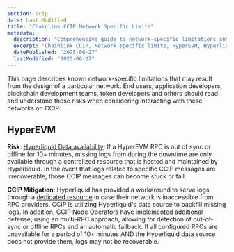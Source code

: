 ```yaml
---
section: ccip
date: Last Modified
title: "Chainlink CCIP Network Specific Limits"
metadata:
  description: "Comprehensive guide to network-specific limitations and risks for CCIP cross-chain applications. Covers HyperEVM/Hyperliquid data availability issues, RPC synchronization problems, and mitigation strategies for developers and blockchain teams."
  excerpt: "Chainlink CCIP, Network specific limits, HyperEVM, Hyperliquid, Data availability, RPC synchronization, Network risks, Cross-chain limitations, Blockchain constraints, Service responsibility"
  datePublished: "2025-06-27"
  lastModified: "2025-06-27"
---
```


This page describes known network-specific limitations that may result from the design of a particular network. End users, application developers, blockchain development teams, token developers and others should read and understand these risks when considering interacting with these networks on CCIP.

## HyperEVM

**Risk**:
[Hyperliquid Data availability](/ccip/service-responsibility#blockchain-development-team-responsibilities): If a HyperEVM RPC is out of sync or offline for 10+ minutes, missing logs from during the downtime are only available through a centralized resource that is hosted and maintained by Hyperliquid. In the event that logs related to specific CCIP messages are irrecoverable, those CCIP messages can become stuck or fail.

**CCIP Mitigation**:
Hyperliquid has provided a workaround to serve logs through a [dedicated resource](https://hyperliquid.gitbook.io/hyperliquid-docs/for-developers/hyperevm/raw-hyperevm-block-data) in case their network is inaccessible from RPC providers. CCIP is utilizing Hyperliquid's data source to backfill missing logs. In addition, CCIP Node Operators have implemented additional defense, using an multi-RPC approach, allowing for detection of out-of-sync or offline RPCs and an automatic fallback. If all configured RPCs are unavailable for a period of 10+ minutes AND the Hyperliquid data source does not provide them, logs may not be recoverable.
